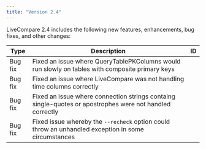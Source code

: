 ```yaml
---
title: "Version 2.4"
---
```


LiveCompare 2.4 includes the following new features, enhancements, bug fixes, and other changes:

| Type           | Description                                                                                                                                                                            | ID |
| -------------- | -------------------------------------------------------------------------------------------------------------------------------------------------------------------------------------- | -- |
| Bug fix        | Fixed an issue where QueryTablePKColumns would run slowly on tables with composite primary keys |
| Bug fix        | Fixed an issue where LiveCompare was not handling time columns correctly |
| Bug fix        | Fixed an issue where connection strings containg single-quotes or apostrophes were not handled correctly |
| Bug fix        | Fixed issue whereby the `--recheck` option could throw an unhandled exception in some circumstances | 


